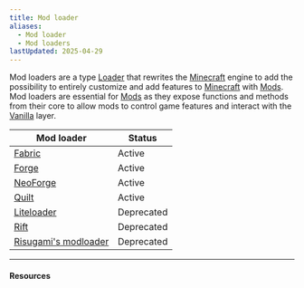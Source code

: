```yaml
---
title: Mod loader
aliases:
  - Mod loader
  - Mod loaders
lastUpdated: 2025-04-29
---
```



Mod loaders are a type [Loader](/loader) that rewrites the [Minecraft](/minecraft) engine to add the possibility to entirely customize and add features to [Minecraft](/minecraft) with [Mods](/mod).
Mod loaders are essential for [Mods](/mod) as they expose functions and methods from their core to allow mods to control game features and interact with the [Vanilla](/vanilla) layer.

| Mod loader                                  | Status     |
| ------------------------------------------- | ---------- |
| [Fabric](/fabric)                           | Active     |
| [Forge](/forge)                             | Active     |
| [NeoForge](/neoforge)                       | Active     |
| [Quilt](/quilt)                             | Active     |
| [Liteloader](/liteloader)                   | Deprecated |
| [Rift](/rift)                               | Deprecated |
| [Risugami's modloader](/risugamismodloader) | Deprecated |

---

#### Resources

<Yb src="https://www.youtube.com/embed/z7xHurMPuE0?si=-NBX_RSf-PdhDfdg" />
<Yb src="https://www.youtube.com/embed/d6a8XYIfnG0?si=Cu5vutEhe6B_g3vj" />
